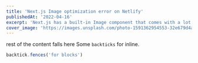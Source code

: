```yaml
---
title: 'Next.js Image optimization error on Netlify'
publishedAt: '2022-04-16'
excerpt: 'Next.js has a built-in Image component that comes with a lot of performance optimization features when you are using it.'
cover_image: 'https://images.unsplash.com/photo-1591362954553-32e679d4adcb?ixlib=rb-4.0.3&ixid=MnwxMjA3fDB8MHxwaG90by1wYWdlfHx8fGVufDB8fHx8&auto=format&fit=crop&w=1121&q=80'
---
```


rest of the content falls here
Some `backticks` for inline.

```js
backtick.fences('for blocks')
```